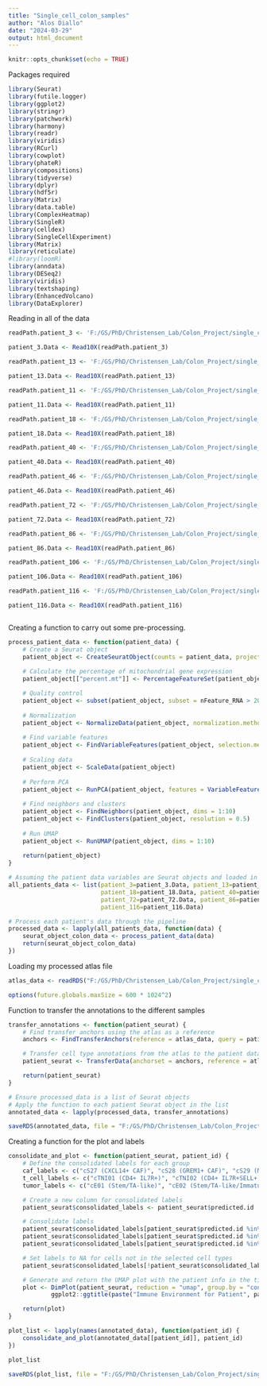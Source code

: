 ```yaml
---
title: "Single_cell_colon_samples"
author: "Alos Diallo"
date: "2024-03-29"
output: html_document
---
```


```r
knitr::opts_chunk$set(echo = TRUE)
```


Packages required
```r
library(Seurat)
library(futile.logger)
library(ggplot2)
library(stringr)
library(patchwork)
library(harmony)
library(readr)
library(viridis)
library(RCurl)
library(cowplot)
library(phateR)
library(compositions)
library(tidyverse)
library(dplyr)
library(hdf5r)
library(Matrix)
library(data.table)
library(ComplexHeatmap)
library(SingleR)
library(celldex)
library(SingleCellExperiment)
library(Matrix)
library(reticulate)
#library(loomR)
library(anndata)
library(DESeq2)
library(viridis)
library(textshaping)
library(EnhancedVolcano)
library(DataExplorer)
```

Reading in all of the data
```r
readPath.patient_3 <- 'F:/GS/PhD/Christensen_Lab/Colon_Project/single_cell/3-A4/count/sample_filtered_feature_bc_matrix/'

patient_3.Data <- Read10X(readPath.patient_3)

readPath.patient_13 <- 'F:/GS/PhD/Christensen_Lab/Colon_Project/single_cell/13-A7/count/sample_filtered_feature_bc_matrix/'

patient_13.Data <- Read10X(readPath.patient_13)

readPath.patient_11 <- 'F:/GS/PhD/Christensen_Lab/Colon_Project/single_cell/11-C9/count/sample_filtered_feature_bc_matrix/'

patient_11.Data <- Read10X(readPath.patient_11)

readPath.patient_18 <- 'F:/GS/PhD/Christensen_Lab/Colon_Project/single_cell/18-G4/count/sample_filtered_feature_bc_matrix/'

patient_18.Data <- Read10X(readPath.patient_18)

readPath.patient_40 <- 'F:/GS/PhD/Christensen_Lab/Colon_Project/single_cell/40-B10/count/sample_filtered_feature_bc_matrix/'

patient_40.Data <- Read10X(readPath.patient_40)

readPath.patient_46 <- 'F:/GS/PhD/Christensen_Lab/Colon_Project/single_cell/46-A3/count/sample_filtered_feature_bc_matrix/'

patient_46.Data <- Read10X(readPath.patient_46)

readPath.patient_72 <- 'F:/GS/PhD/Christensen_Lab/Colon_Project/single_cell/72-A19/count/sample_filtered_feature_bc_matrix/'

patient_72.Data <- Read10X(readPath.patient_72)

readPath.patient_86 <- 'F:/GS/PhD/Christensen_Lab/Colon_Project/single_cell/86-A3/count/sample_filtered_feature_bc_matrix/'

patient_86.Data <- Read10X(readPath.patient_86)

readPath.patient_106 <- 'F:/GS/PhD/Christensen_Lab/Colon_Project/single_cell/106-A4/count/sample_filtered_feature_bc_matrix/'

patient_106.Data <- Read10X(readPath.patient_106)

readPath.patient_116 <- 'F:/GS/PhD/Christensen_Lab/Colon_Project/single_cell/116-A5/count/sample_filtered_feature_bc_matrix/'

patient_116.Data <- Read10X(readPath.patient_116)



```

Creating a function to carry out some pre-processing.
```r
process_patient_data <- function(patient_data) {
    # Create a Seurat object
    patient_object <- CreateSeuratObject(counts = patient_data, project = "colon_work", min.cells = 3, min.features = 200)
    
    # Calculate the percentage of mitochondrial gene expression
    patient_object[["percent.mt"]] <- PercentageFeatureSet(patient_object, pattern = "^MT-")

    # Quality control
    patient_object <- subset(patient_object, subset = nFeature_RNA > 200 & nFeature_RNA < 2500 & percent.mt < 5)
    
    # Normalization
    patient_object <- NormalizeData(patient_object, normalization.method = "LogNormalize", scale.factor = 10000)
    
    # Find variable features
    patient_object <- FindVariableFeatures(patient_object, selection.method = "vst", nfeatures = 2000)
    
    # Scaling data
    patient_object <- ScaleData(patient_object)
    
    # Perform PCA
    patient_object <- RunPCA(patient_object, features = VariableFeatures(object = patient_object))
    
    # Find neighbors and clusters
    patient_object <- FindNeighbors(patient_object, dims = 1:10)
    patient_object <- FindClusters(patient_object, resolution = 0.5)
    
    # Run UMAP
    patient_object <- RunUMAP(patient_object, dims = 1:10)
    
    return(patient_object)
}
```


```r
# Assuming the patient data variables are Seurat objects and loaded in memory
all_patients_data <- list(patient_3=patient_3.Data, patient_13=patient_13.Data, patient_11=patient_11.Data,
                          patient_18=patient_18.Data, patient_40=patient_40.Data, patient_46=patient_46.Data,
                          patient_72=patient_72.Data, patient_86=patient_86.Data, patient_106=patient_106.Data,
                          patient_116=patient_116.Data)

# Process each patient's data through the pipeline
processed_data <- lapply(all_patients_data, function(data) {
    seurat_object_colon_data <- process_patient_data(data)
    return(seurat_object_colon_data)
})
```

Loading my processed atlas file
```r
atlas_data <- readRDS("F:/GS/PhD/Christensen_Lab/Colon_Project/single_cell/atlas_data.rds")
```

```r
options(future.globals.maxSize = 600 * 1024^2)
```

Function to transfer the annotations to the different samples
```r
transfer_annotations <- function(patient_seurat) {
    # Find transfer anchors using the atlas as a reference
    anchors <- FindTransferAnchors(reference = atlas_data, query = patient_seurat, dims = 1:30)

    # Transfer cell type annotations from the atlas to the patient data
    patient_seurat <- TransferData(anchorset = anchors, reference = atlas_data, query = patient_seurat, refdata = atlas_data@meta.data$cl295v11SubFull)

    return(patient_seurat)
}
```


```r
# Ensure processed_data is a list of Seurat objects
# Apply the function to each patient Seurat object in the list
annotated_data <- lapply(processed_data, transfer_annotations)
```
```r
saveRDS(annotated_data, file = "F:/GS/PhD/Christensen_Lab/Colon_Project/single_cell/annotated_data_10_patients.rds")
```

Creating a function for the plot and labels
```r
consolidate_and_plot <- function(patient_seurat, patient_id) {
    # Define the consolidated labels for each group
    caf_labels <- c("cS27 (CXCL14+ CAF)", "cS28 (GREM1+ CAF)", "cS29 (MMP3+ CAF)", "cS30 (CAF CCL8 Fibro-like)", "cS31 (CAF stem niche Fibro-like)")
    t_cell_labels <- c("cTNI01 (CD4+ IL7R+)", "cTNI02 (CD4+ IL7R+SELL+)", "cTNI10 (CD8+ IL7R+)")
    tumor_labels <- c("cE01 (Stem/TA-like)", "cE02 (Stem/TA-like/Immature Goblet)", "cE03 (Stem/TA-like prolif)", "cE04 (Enterocyte 1)", "cE05 (Enterocyte 2)", "cE06 (Immature Goblet)", "cE07 (Goblet/Enterocyte)", "cE08 (Goblet)")

    # Create a new column for consolidated labels
    patient_seurat$consolidated_labels <- patient_seurat$predicted.id

    # Consolidate labels
    patient_seurat$consolidated_labels[patient_seurat$predicted.id %in% caf_labels] <- "CAF"
    patient_seurat$consolidated_labels[patient_seurat$predicted.id %in% t_cell_labels] <- "T-Cell"
    patient_seurat$consolidated_labels[patient_seurat$predicted.id %in% tumor_labels] <- "Tumor"

    # Set labels to NA for cells not in the selected cell types
    patient_seurat$consolidated_labels[!patient_seurat$consolidated_labels %in% c("Tumor", "CAF", "T-Cell")] <- NA

    # Generate and return the UMAP plot with the patient info in the title
    plot <- DimPlot(patient_seurat, reduction = "umap", group.by = "consolidated_labels", label = FALSE) + 
            ggplot2::ggtitle(paste("Immune Environment for Patient", patient_id))

    return(plot)
}


```


```r
plot_list <- lapply(names(annotated_data), function(patient_id) {
    consolidate_and_plot(annotated_data[[patient_id]], patient_id)
})

plot_list
```




```r

saveRDS(plot_list, file = "F:/GS/PhD/Christensen_Lab/Colon_Project/single_cell/Plots_for_10_patients.rds")
```





